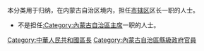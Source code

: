 本分类用于归纳，在内蒙古自治区境内，担任[[市辖区_(中华人民共和国)|市辖区]]区长一职的人士。

*不是担任[[:Category:內蒙古自治區主席|:Category:內蒙古自治區主席]]一职的人士。

[[Category:中華人民共和國區長|Category:中華人民共和國區長]]
[[Category:內蒙古自治區縣級政府官員|Category:內蒙古自治區縣級政府官員]]